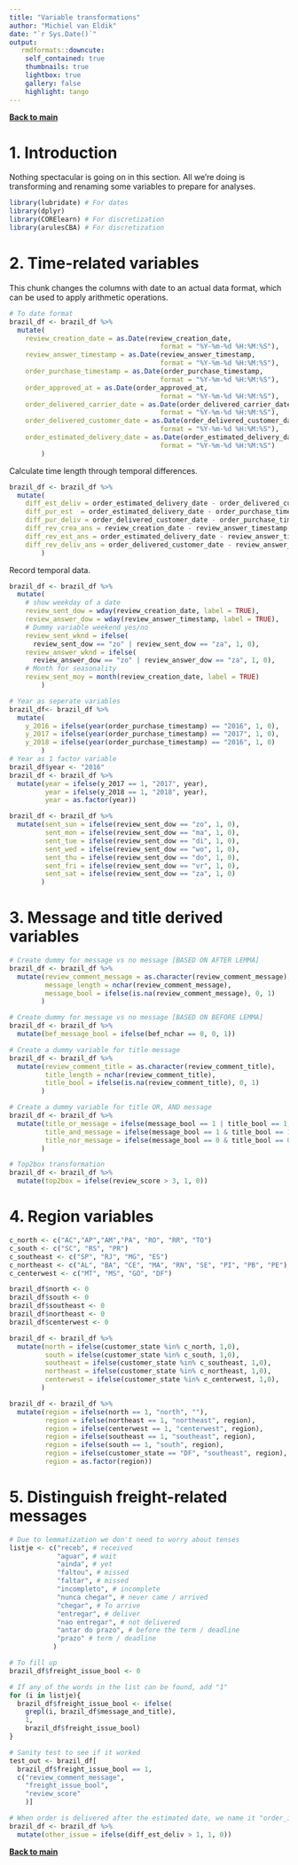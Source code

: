 ```yaml
---
title: "Variable transformations"
author: "Michiel van Eldik"
date: "`r Sys.Date()`"
output:
   rmdformats::downcute:
    self_contained: true
    thumbnails: true
    lightbox: true
    gallery: false
    highlight: tango
---
```


__<a href="index.html">Back to main</a>__

# __1. Introduction__
Nothing spectacular is going on in this section.
All we're doing is transforming and renaming some variables to prepare for analyses.

```r
library(lubridate) # For dates
library(dplyr)
library(CORElearn) # For discretization
library(arulesCBA) # For discretization

```

# __2. Time-related variables__ 
This chunk changes the columns with date to an actual data format, which can be used to apply arithmetic operations. 
```r
# To date format
brazil_df <- brazil_df %>%
  mutate(
    review_creation_date = as.Date(review_creation_date,
                                      format = "%Y-%m-%d %H:%M:%S"),
    review_answer_timestamp = as.Date(review_answer_timestamp,
                                      format = "%Y-%m-%d %H:%M:%S"),
    order_purchase_timestamp = as.Date(order_purchase_timestamp, 
                                      format = "%Y-%m-%d %H:%M:%S"),
    order_approved_at = as.Date(order_approved_at,
                                      format = "%Y-%m-%d %H:%M:%S"),
    order_delivered_carrier_date = as.Date(order_delivered_carrier_date,
                                      format = "%Y-%m-%d %H:%M:%S"),
    order_delivered_customer_date = as.Date(order_delivered_customer_date,
                                      format = "%Y-%m-%d %H:%M:%S"),
    order_estimated_delivery_date = as.Date(order_estimated_delivery_date,
                                      format = "%Y-%m-%d %H:%M:%S")
        )
```

Calculate time length through temporal differences.
```r
brazil_df <- brazil_df %>%
  mutate(
    diff_est_deliv = order_estimated_delivery_date - order_delivered_customer_date,
    diff_pur_est  = order_estimated_delivery_date - order_purchase_timestamp,
    diff_pur_deliv = order_delivered_customer_date - order_purchase_timestamp,
    diff_rev_crea_ans = review_creation_date - review_answer_timestamp,
    diff_rev_est_ans = order_estimated_delivery_date - review_answer_timestamp,
    diff_rev_deliv_ans = order_delivered_customer_date - review_answer_timestamp
        )
```
Record temporal data.
```r
brazil_df <- brazil_df %>%
  mutate(
    # show weekday of a date
    review_sent_dow = wday(review_creation_date, label = TRUE),
    review_answer_dow = wday(review_answer_timestamp, label = TRUE),
    # Dummy variable weekend yes/no
    review_sent_wknd = ifelse(
      review_sent_dow == "zo" | review_sent_dow == "za", 1, 0),
    review_answer_wknd = ifelse(
      review_answer_dow == "zo" | review_answer_dow == "za", 1, 0),
    # Month for seasonality
    review_sent_moy = month(review_creation_date, label = TRUE)
        )
```

```r
# Year as seperate variables
brazil_df<- brazil_df %>%
  mutate(
    y_2016 = ifelse(year(order_purchase_timestamp) == "2016", 1, 0),
    y_2017 = ifelse(year(order_purchase_timestamp) == "2017", 1, 0),
    y_2018 = ifelse(year(order_purchase_timestamp) == "2016", 1, 0)
        )
# Year as 1 factor variable 
brazil_df$year <- "2016"
brazil_df <- brazil_df %>%
  mutate(year = ifelse(y_2017 == 1, "2017", year),
         year = ifelse(y_2018 == 1, "2018", year),
         year = as.factor(year))

brazil_df <- brazil_df %>%
  mutate(sent_sun = ifelse(review_sent_dow == "zo", 1, 0),
         sent_mon = ifelse(review_sent_dow == "ma", 1, 0),
         sent_tue = ifelse(review_sent_dow == "di", 1, 0),
         sent_wed = ifelse(review_sent_dow == "wo", 1, 0),
         sent_thu = ifelse(review_sent_dow == "do", 1, 0),
         sent_fri = ifelse(review_sent_dow == "vr", 1, 0),
         sent_sat = ifelse(review_sent_dow == "za", 1, 0)
        )
```

# __3. Message and title derived variables__

```r
# Create dummy for message vs no message [BASED ON AFTER LEMMA]
brazil_df <- brazil_df %>%
  mutate(review_comment_message = as.character(review_comment_message),
         message_length = nchar(review_comment_message),
         message_bool = ifelse(is.na(review_comment_message), 0, 1)
        )

# Create dummy for message vs no message [BASED ON BEFORE LEMMA]
brazil_df <- brazil_df %>%
  mutate(bef_message_bool = ifelse(bef_nchar == 0, 0, 1))

# Create a dummy variable for title message
brazil_df <- brazil_df %>%
  mutate(review_comment_title = as.character(review_comment_title),
         title_length = nchar(review_comment_title),
         title_bool = ifelse(is.na(review_comment_title), 0, 1)
        )

# Create a dummy variable for title OR, AND message
brazil_df <- brazil_df %>%
  mutate(title_or_message = ifelse(message_bool == 1 | title_bool == 1, 1, 0),
         title_and_message = ifelse(message_bool == 1 & title_bool == 1, 1, 0),
         title_nor_message = ifelse(message_bool == 0 & title_bool == 0, 1, 0)
        )

# Top2box transformation
brazil_df <- brazil_df %>%
  mutate(top2box = ifelse(review_score > 3, 1, 0))
```

# __4. Region variables__
```r
c_north <- c("AC","AP","AM","PA", "RO", "RR", "TO")
c_south <- c("SC", "RS", "PR")
c_southeast <- c("SP", "RJ", "MG", "ES")
c_northeast <- c("AL", "BA", "CE", "MA", "RN", "SE", "PI", "PB", "PE")
c_centerwest <- c("MT", "MS", "GO", "DF")

brazil_df$north <- 0
brazil_df$south <- 0
brazil_df$southeast <- 0
brazil_df$northeast <- 0
brazil_df$centerwest <- 0

brazil_df <- brazil_df %>% 
  mutate(north = ifelse(customer_state %in% c_north, 1,0),
         south = ifelse(customer_state %in% c_south, 1,0),
         southeast = ifelse(customer_state %in% c_southeast, 1,0),
         northeast = ifelse(customer_state %in% c_northeast, 1,0),
         centerwest = ifelse(customer_state %in% c_centerwest, 1,0),
        )

brazil_df <- brazil_df %>% 
  mutate(region = ifelse(north == 1, "north", ""),
         region = ifelse(northeast == 1, "northeast", region),
         region = ifelse(centerwest == 1, "centerwest", region),
         region = ifelse(southeast == 1, "southeast", region),
         region = ifelse(south == 1, "south", region),
         region = ifelse(customer_state == "DF", "southeast", region), # Belongs to southeast, culturally
         region = as.factor(region))
```

# __5. Distinguish freight-related messages__
```r
# Due to lemmatization we don't need to worry about tenses
listje <- c("receb", # received
            "aguar", # wait 
            "ainda", # yet 
            "faltou", # missed
            "faltar", # missed 
            "incompleto", # incomplete 
            "nunca chegar", # never came / arrived
            "chegar", # To arrive
            "entregar", # deliver 
            "nao entregar", # not delivered 
            "antar do prazo", # before the term / deadline
            "prazo" # term / deadline
           )

# To fill up
brazil_df$freight_issue_bool <- 0

# If any of the words in the list can be found, add "1"
for (i in listje){
  brazil_df$freight_issue_bool <- ifelse(
    grepl(i, brazil_df$message_and_title), 
    1, 
    brazil_df$freight_issue_bool)
}

# Sanity test to see if it worked
test_out <- brazil_df[
  brazil_df$freight_issue_bool == 1, 
  c("review_comment_message",
    "freight_issue_bool",
    "review_score"
    )]

# When order is delivered after the estimated date, we name it "order_issue"
brazil_df <- brazil_df %>%
  mutate(other_issue = ifelse(diff_est_deliv > 1, 1, 0))
```

__<a href="index.html">Back to main</a>__


